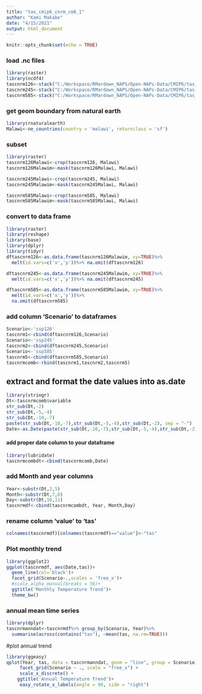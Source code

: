 ---
title: "tas_cmip6_cnrm_cm6_1"
author: "Kami Makabe"
date: "4/15/2021"
output: html_document
---


```{r setup, include=FALSE, message=FALSE, warning=FALSE}
knitr::opts_chunk$set(echo = TRUE)
```


### load .nc files
```{r}
library(raster)
library(ncdf4)
tascnrm126<-stack("C:/Workspace/RMardown_NAPS/Open-NAPs-Data/CMIP6/tas_Amon_CNRM-CM6-1_ssp126_r1i1p1f2_gr_201501-210012.nc")
tascnrm245<-stack("C:/Workspace/RMardown_NAPS/Open-NAPs-Data/CMIP6/tas_Amon_CNRM-CM6-1_ssp245_r1i1p1f2_gr_201501-210012.nc")
tascnrm585<-stack("C:/Workspace/RMardown_NAPS/Open-NAPs-Data/CMIP6/tas_Amon_CNRM-CM6-1_ssp585_r1i1p1f2_gr_201501-210012.nc")

```

### get geom boundary from natural earth
```{r}
library(rnaturalearth)
Malawi<-ne_countries(country = 'malawi', returnclass = 'sf')
```


### subset
```{r, warning=FALSE, message=FALSE}
library(raster)
tascnrm126Malawi<-crop(tascnrm126, Malawi)
tascnrm126Malawim<-mask(tascnrm126Malawi, Malawi)

tascnrm245Malawi<-crop(tascnrm245, Malawi)
tascnrm245Malawim<-mask(tascnrm245Malawi, Malawi)

tascnrm585Malawi<-crop(tascnrm585, Malawi)
tascnrm585Malawim<-mask(tascnrm585Malawi, Malawi)

```

### convert to data frame

```{r}
library(raster)
library(reshape)
library(base)
library(dplyr)
library(tidyr)
dftascnrm126<-as.data.frame(tascnrm126Malawim, xy=TRUE)%>%
  melt(id.vars=c('x','y'))%>% na.omit(dftascnrm126)

dftascnrm245<-as.data.frame(tascnrm245Malawim, xy=TRUE)%>%
  melt(id.vars=c('x','y'))%>% na.omit(dftascnrm245)

dftascnrm585<-as.data.frame(tascnrm585Malawim, xy=TRUE)%>%
  melt(id.vars=c('x','y'))%>%
  na.omit(dftascnrm585)

```


### add column 'Scenario' to dataframes
```{r}
Scenario<-'ssp126'
tascnrm1<-cbind(dftascnrm126,Scenario)
Scenario<-'ssp245'
tascnrm2<-cbind(dftascnrm245,Scenario)
Scenario<-'ssp585'
tascnrm5<-cbind(dftascnrm585,Scenario)
tascnrmcomb<-rbind(tascnrm1,tascnrm2,tascnrm5)
```

## extract and format the date values into as.date

```{r, include=FALSE}
library(stringr)
Dt<-tascnrmcomb$variable
str_sub(Dt,-2)
str_sub(Dt,-5,-4)
str_sub(Dt,-10,-7)
paste(str_sub(Dt,-10,-7),str_sub(Dt,-5,-4),str_sub(Dt,-2), sep = "-")
Date<-as.Date(paste(str_sub(Dt,-10,-7),str_sub(Dt,-5,-4),str_sub(Dt,-2), sep = "-"))

```

#### add proper date column to your dataframe

```{r}
library(lubridate)
tascnrmcombdt<-cbind(tascnrmcomb,Date)
```
### add Month and year columns

```{r}
Year<-substr(Dt,2,5)
Month<-substr(Dt,7,8)
Day<-substr(Dt,10,11)
tascnrmdf<-cbind(tascnrmcombdt, Year, Month,Day)
```

### rename column 'value' to 'tas'

```{r}
colnames(tascnrmdf)[colnames(tascnrmdf)=="value"]<-"tas"
```

### Plot monthly trend
```{r}

library(ggplot2)
ggplot(tascnrmdf, aes(Date,tas))+
  geom_line(col='black')+
  facet_grid(Scenario~.,scales = 'free_x')+
  #scale_alpha_manual(breaks = 50)+
  ggtitle('Monthly Temperature Trend')+
  theme_bw()
```

### annual mean time series

```{r}
library(dplyr)
tascnrmanndat<-tascnrmdf%>% group_by(Scenario, Year)%>% 
  summarise(across(contains("tas"), ~mean(tas, na.rm=TRUE)))
```
  
#plot annual trend

```{r}
library(ggeasy)
qplot(Year, tas, data = tascnrmanndat, geom = "line", group = Scenario) +
     facet_grid(Scenario ~ ., scale = "free_x") +
     scale_x_discrete() +
    ggtitle('Annual Temperature Trend')+
     easy_rotate_x_labels(angle = 90, side = "right")
```